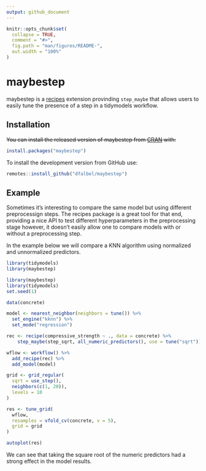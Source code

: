```yaml
---
output: github_document
---
```


<!-- README.md is generated from README.Rmd. Please edit that file -->

```r
knitr::opts_chunk$set(
  collapse = TRUE,
  comment = "#>",
  fig.path = "man/figures/README-",
  out.width = "100%"
)
```

# maybestep

<!-- badges: start -->

<!-- badges: end -->

maybestep is a [recipes](https://recipes.tidymodels.org) extension provinding `step_maybe` that allows users to easily tune the presence of a step in a tidymodels workflow.

## Installation

~~You can install the released version of maybestep from [CRAN](https://CRAN.R-project.org) with:~~

``` r
install.packages("maybestep")
```

To install the development version from GitHub use:

``` r
remotes::install_github("dfalbel/maybestep")
```

## Example

Sometimes it's interesting to compare the same model but using different preprocessign steps. The recipes package is a great tool for that end, providing a nice API to test different hyperparameters in the preprocessing stage however, it doesn't easily allow one to compare models with or without a preprocessing step. 

In the example below we will compare a KNN algorithm using normalized and unnormalized predictors.

```r
library(tidymodels)
library(maybestep)
```

```r
library(maybestep)
library(tidymodels)
set.seed(1)

data(concrete)

model <- nearest_neighbor(neighbors = tune()) %>%
  set_engine("kknn") %>%
  set_mode("regression")

rec <- recipe(compressive_strength ~ ., data = concrete) %>%
    step_maybe(step_sqrt, all_numeric_predictors(), use = tune("sqrt"))

wflow <- workflow() %>% 
  add_recipe(rec) %>% 
  add_model(model)

grid <- grid_regular(
  sqrt = use_step(),
  neighbors(c(1, 20)),
  levels = 10
)

res <- tune_grid(
  wflow,
  resamples = vfold_cv(concrete, v = 5),
  grid = grid
)

autoplot(res)
```

We can see that taking the square root of the numeric predictors had a strong effect in the model results.
